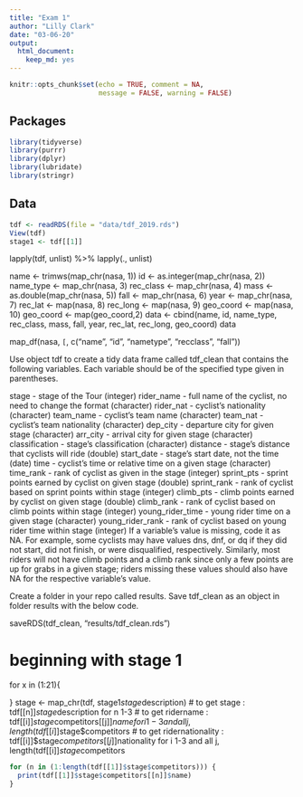```yaml
---
title: "Exam 1"
author: "Lilly Clark"
date: "03-06-20"
output: 
  html_document:
    keep_md: yes
---
```


```r
knitr::opts_chunk$set(echo = TRUE, comment = NA, 
                      message = FALSE, warning = FALSE)
```

## Packages

```r
library(tidyverse)
library(purrr)
library(dplyr)
library(lubridate)
library(stringr)
```

## Data

```r
tdf <- readRDS(file = "data/tdf_2019.rds")
View(tdf)
stage1 <- tdf[[1]]
```


lapply(tdf, unlist) %>%
  lapply(., unlist)

name <- trimws(map_chr(nasa, 1))
id <- as.integer(map_chr(nasa, 2))
name_type <- map_chr(nasa, 3)
rec_class <- map_chr(nasa, 4)
mass <- as.double(map_chr(nasa, 5))
fall <- map_chr(nasa, 6)
year <- map_chr(nasa, 7)
rec_lat <- map(nasa, 8)
rec_long <- map(nasa, 9)
geo_coord <- map(nasa, 10)
geo_coord <- map(geo_coord,2)
data <- cbind(name, id, name_type, rec_class, mass, fall, year, rec_lat, rec_long, geo_coord)
data

map_df(nasa, `[`, c("name", "id", "nametype", "recclass", "fall"))

Use object tdf to create a tidy data frame called tdf_clean that contains the following variables. Each variable should be of the specified type given in parentheses.

stage - stage of the Tour (integer)
rider_name - full name of the cyclist, no need to change the format (character)
rider_nat - cyclist's nationality (character)
team_name - cyclist's team name (character)
team_nat - cyclist's team nationality (character)
dep_city - departure city for given stage (character)
arr_city - arrival city for given stage (character)
classification - stage's classification (character)
distance - stage's distance that cyclists will ride (double)
start_date - stage's start date, not the time (date)
time - cyclist's time or relative time on a given stage (character)
time_rank - rank of cyclist as given in the stage (integer)
sprint_pts - sprint points earned by cyclist on given stage (double)
sprint_rank - rank of cyclist based on sprint points within stage (integer)
climb_pts - climb points earned by cyclist on given stage (double)
climb_rank - rank of cyclist based on climb points within stage (integer)
young_rider_time - young rider time on a given stage (character)
young_rider_rank - rank of cyclist based on young rider time within stage (integer)
If a variable's value is missing, code it as NA. For example, some cyclists may have values dns, dnf, or dq if they did not start, did not finish, or were disqualified, respectively. Similarly, most riders will not have climb points and a climb rank since only a few points are up for grabs in a given stage; riders missing these values should also have NA for the respective variable's value.

Create a folder in your repo called results. Save tdf_clean as an object in folder results with the below code.

saveRDS(tdf_clean, "results/tdf_clean.rds")



# beginning with stage 1
for x in (1:21){
  
}
stage <- map_chr(tdf, stage1$stage$description)
# to get stage : tdf[[n]]$stage$description for n 1-3
# to get ridername : tdf[[i]]$stage$competitors[[j]]$name for i 1-3 and all j, length(tdf[[i]]$stage$competitors
# to get ridernationality : tdf[[i]]$stage$competitors[[j]]$nationality for i 1-3 and all j, length(tdf[[i]]$stage$competitors

```r
for (n in (1:length(tdf[[1]]$stage$competitors))) {
  print(tdf[[1]]$stage$competitors[[n]]$name)
}
```
